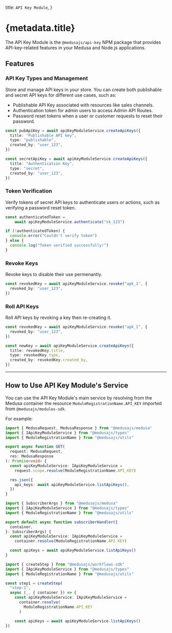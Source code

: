 
  title: `API Key Module`,
}

# {metadata.title}

The API Key Module is the `@medusajs/api-key` NPM package that provides API-key-related features in your Medusa and Node.js applications.

## Features

### API Key Types and Management

Store and manage API keys in your store. You can create both publishable and secret API keys for different use cases, such as:

- Publishable API Key associated with resources like sales channels.
- Authentication token for admin users to access Admin API Routes.
- Password reset tokens when a user or customer requests to reset their password.

```ts
const pubApiKey = await apiKeyModuleService.createApiKeys({
  title: "Publishable API key",
  type: "publishable",
  created_by: "user_123",
})

const secretApiKey = await apiKeyModuleService.createApiKeys({
  title: "Authentication Key",
  type: "secret",
  created_by: "user_123",
})
```

### Token Verification

Verify tokens of secret API keys to authenticate users or actions, such as verifying a password reset token.

```ts
const authenticatedToken =
    await apiKeyModuleService.authenticate("sk_123")

if (!authenticatedToken) {
  console.error("Couldn't verify token")
} else {
  console.log("Token verified successfully!")
}
```

### Revoke Keys

Revoke keys to disable their use permenantly.

```ts
const revokedKey = await apiKeyModuleService.revoke("apk_1", {
  revoked_by: "user_123",
})
```

### Roll API Keys

Roll API keys by revoking a key then re-creating it.

```ts
const revokedKey = await apiKeyModuleService.revoke("apk_1", {
  revoked_by: "user_123",
})

const newKey = await apiKeyModuleService.createApiKeys({
  title: revokedKey.title,
  type: revokedKey.type,
  created_by: revokedKey.created_by,
})
```

---

## How to Use API Key Module's Service

You can use the API Key Module's main service by resolving from the Medusa container the resource `ModuleRegistrationName.API_KEY` imported from `@medusajs/modules-sdk`.

For example:

<CodeTabs groupId="resource-type">
  <CodeTab label="API Route" value="api-route">

  ```ts title="src/api/store/custom/route.ts"
  import { MedusaRequest, MedusaResponse } from "@medusajs/medusa"
  import { IApiKeyModuleService } from "@medusajs/types"
  import { ModuleRegistrationName } from "@medusajs/utils"

  export async function GET(
    request: MedusaRequest,
    res: MedusaResponse
  ): Promise<void> {
    const apiKeyModuleService: IApiKeyModuleService =
      request.scope.resolve(ModuleRegistrationName.API_KEY)

    res.json({
      api_keys: await apiKeyModuleService.listApiKeys(),
    })
  }
  ```

  </CodeTab>
  <CodeTab label="Subscriber" value="subscribers">

  ```ts title="src/subscribers/custom-handler.ts"
  import { SubscriberArgs } from "@medusajs/medusa"
  import { IApiKeyModuleService } from "@medusajs/types"
  import { ModuleRegistrationName } from "@medusajs/utils"

  export default async function subscriberHandler({
    container,
  }: SubscriberArgs) {
    const apiKeyModuleService: IApiKeyModuleService =
      container.resolve(ModuleRegistrationName.API_KEY)

    const apiKeys = await apiKeyModuleService.listApiKeys()
  }
  ```

  </CodeTab>
  <CodeTab label="Workflow Step" value="workflow-step">

  ```ts title="src/workflows/hello-world/step1.ts"
  import { createStep } from "@medusajs/workflows-sdk"
  import { IApiKeyModuleService } from "@medusajs/types"
  import { ModuleRegistrationName } from "@medusajs/utils"

  const step1 = createStep(
    "step-1", 
    async (_, { container }) => {
      const apiKeyModuleService: IApiKeyModuleService =
        container.resolve(
          ModuleRegistrationName.API_KEY
        )

      const apiKeys = await apiKeyModuleService.listApiKeys()
  })
  ```

  </CodeTab>
</CodeTabs>
